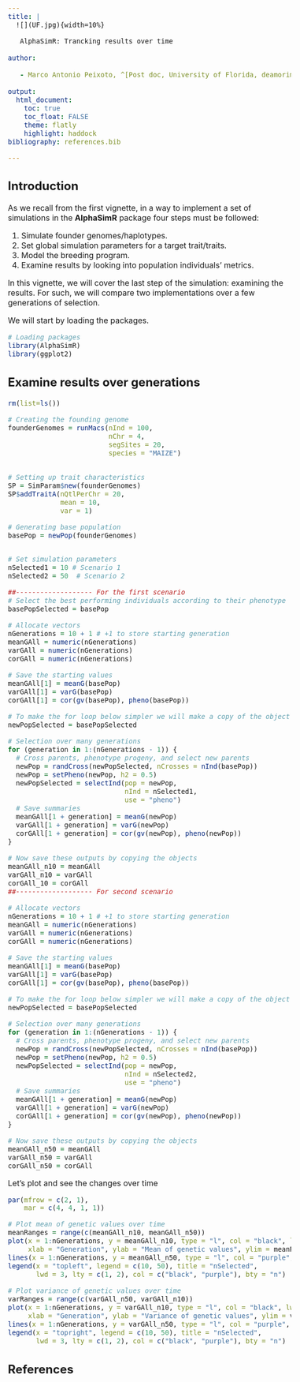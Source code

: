 ```yaml
---
title: |
  ![](UF.jpg){width=10%}

   AlphaSimR: Trancking results over time
  
author: 
 
   - Marco Antonio Peixoto, ^[Post doc, University of Florida, deamorimpeixotom@ufl.edu]
  
output: 
  html_document:
    toc: true
    toc_float: FALSE
    theme: flatly
    highlight: haddock
bibliography: references.bib

---
```


```{=html}
<style type="text/css">
  body{
  font-size: 12pt;
}
</style>
```

## Introduction

As we recall from the first vignette, in a way to implement a set of simulations in the **AlphaSimR** package four steps must be followed:

1. Simulate founder genomes/haplotypes.
2. Set global simulation parameters for a target trait/traits.
3. Model the breeding program.
4. Examine results by looking into population individuals' metrics.

In this vignette, we will cover the last step of the simulation: examining the results. For such, we will compare two implementations over a few generations of selection.


We will start by loading the packages.


```r
# Loading packages
library(AlphaSimR)
library(ggplot2)

```


## Examine results over generations


```r
rm(list=ls())

# Creating the founding genome
founderGenomes = runMacs(nInd = 100,
                         nChr = 4,
                         segSites = 20,
                         species = "MAIZE")


# Setting up trait characteristics
SP = SimParam$new(founderGenomes)
SP$addTraitA(nQtlPerChr = 20, 
             mean = 10, 
             var = 1)

# Generating base population
basePop = newPop(founderGenomes)


# Set simulation parameters 
nSelected1 = 10 # Scenario 1
nSelected2 = 50  # Scenario 2

##------------------- For the first scenario
# Select the best performing individuals according to their phenotype
basePopSelected = basePop

# Allocate vectors
nGenerations = 10 + 1 # +1 to store starting generation
meanGAll = numeric(nGenerations)
varGAll = numeric(nGenerations)
corGAll = numeric(nGenerations)

# Save the starting values
meanGAll[1] = meanG(basePop)
varGAll[1] = varG(basePop)
corGAll[1] = cor(gv(basePop), pheno(basePop))

# To make the for loop below simpler we will make a copy of the object basePopSelected
newPopSelected = basePopSelected

# Selection over many generations
for (generation in 1:(nGenerations - 1)) {
  # Cross parents, phenotype progeny, and select new parents
  newPop = randCross(newPopSelected, nCrosses = nInd(basePop))
  newPop = setPheno(newPop, h2 = 0.5)
  newPopSelected = selectInd(pop = newPop,
                             nInd = nSelected1,
                             use = "pheno")
  # Save summaries
  meanGAll[1 + generation] = meanG(newPop)
  varGAll[1 + generation] = varG(newPop)
  corGAll[1 + generation] = cor(gv(newPop), pheno(newPop))
}

# Now save these outputs by copying the objects
meanGAll_n10 = meanGAll
varGAll_n10 = varGAll
corGAll_10 = corGAll
##------------------- For second scenario

# Allocate vectors
nGenerations = 10 + 1 # +1 to store starting generation
meanGAll = numeric(nGenerations)
varGAll = numeric(nGenerations)
corGAll = numeric(nGenerations)

# Save the starting values
meanGAll[1] = meanG(basePop)
varGAll[1] = varG(basePop)
corGAll[1] = cor(gv(basePop), pheno(basePop))

# To make the for loop below simpler we will make a copy of the object basePopSelected
newPopSelected = basePopSelected

# Selection over many generations
for (generation in 1:(nGenerations - 1)) {
  # Cross parents, phenotype progeny, and select new parents
  newPop = randCross(newPopSelected, nCrosses = nInd(basePop))
  newPop = setPheno(newPop, h2 = 0.5)
  newPopSelected = selectInd(pop = newPop,
                             nInd = nSelected2,
                             use = "pheno")
  # Save summaries
  meanGAll[1 + generation] = meanG(newPop)
  varGAll[1 + generation] = varG(newPop)
  corGAll[1 + generation] = cor(gv(newPop), pheno(newPop))
}

# Now save these outputs by copying the objects
meanGAll_n50 = meanGAll
varGAll_n50 = varGAll
corGAll_n50 = corGAll

```

Let's plot and see the changes over time


```r

par(mfrow = c(2, 1),
    mar = c(4, 4, 1, 1))

# Plot mean of genetic values over time
meanRanges = range(c(meanGAll_n10, meanGAll_n50))
plot(x = 1:nGenerations, y = meanGAll_n10, type = "l", col = "black", lwd = 3,
     xlab = "Generation", ylab = "Mean of genetic values", ylim = meanRanges)
lines(x = 1:nGenerations, y = meanGAll_n50, type = "l", col = "purple", lty = 2, lwd = 3)
legend(x = "topleft", legend = c(10, 50), title = "nSelected",
       lwd = 3, lty = c(1, 2), col = c("black", "purple"), bty = "n")

# Plot variance of genetic values over time
varRanges = range(c(varGAll_n50, varGAll_n10))
plot(x = 1:nGenerations, y = varGAll_n10, type = "l", col = "black", lwd = 3,
     xlab = "Generation", ylab = "Variance of genetic values", ylim = varRanges)
lines(x = 1:nGenerations, y = varGAll_n50, type = "l", col = "purple", lty = 2, lwd = 3)
legend(x = "topright", legend = c(10, 50), title = "nSelected",
       lwd = 3, lty = c(1, 2), col = c("black", "purple"), bty = "n")
```


## References

::: {#refs}
:::



